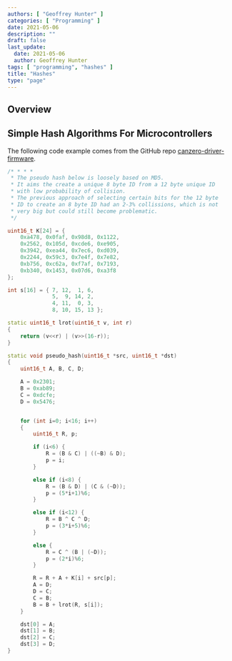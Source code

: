 ```yaml
---
authors: [ "Geoffrey Hunter" ]
categories: [ "Programming" ]
date: 2021-05-06
description: ""
draft: false
last_update:
  date: 2021-05-06
  author: Geoffrey Hunter
tags: [ "programming", "hashes" ]
title: "Hashes"
type: "page"
---
```



<WarningIsNotes />

## Overview

## Simple Hash Algorithms For Microcontrollers

The following code example comes from the GitHub repo [canzero-driver-firmware](https://github.com/omzlo/canzero-driver-firmware/).

```c++
/* * * * 
 * The pseudo hash below is loosely based on MD5.
 * It aims the create a unique 8 byte ID from a 12 byte unique ID
 * with low probability of collision.
 * The previous approach of selecting certain bits for the 12 byte
 * ID to create an 8 byte ID had an 2-3% collissions, which is not
 * very big but could still become problematic.
 */

uint16_t K[24] = {
    0xa478, 0x0faf, 0x98d8, 0x1122,
    0x2562, 0x105d, 0xcde6, 0xe905,
    0x3942, 0xea44, 0x7ec6, 0xd039,
    0x2244, 0x59c3, 0x7e4f, 0x7e82,
    0xb756, 0xc62a, 0xf7af, 0x7193,
    0xb340, 0x1453, 0x07d6, 0xa3f8
};

int s[16] = { 7, 12,  1, 6,
              5,  9, 14, 2,
              4, 11,  0, 3,
              8, 10, 15, 13 };

static uint16_t lrot(uint16_t v, int r)
{
    return (v<<r) | (v>>(16-r));
}

static void pseudo_hash(uint16_t *src, uint16_t *dst)
{
    uint16_t A, B, C, D;

    A = 0x2301;
    B = 0xab89;
    C = 0xdcfe;
    D = 0x5476;


    for (int i=0; i<16; i++)
    {
        uint16_t R, p;

        if (i<6) {
            R = (B & C) | ((~B) & D);
            p = i;
        }

        else if (i<8) {
            R = (B & D) | (C & (~D));
            p = (5*i+1)%6;
        }

        else if (i<12) {
            R = B ^ C ^ D;
            p = (3*i+5)%6;
        }

        else {
            R = C ^ (B | (~D));
            p = (2*i)%6;
        }

        R = R + A + K[i] + src[p];
        A = D;
        D = C;
        C = B;
        B = B + lrot(R, s[i]);
    }

    dst[0] = A;
    dst[1] = B;
    dst[2] = C;
    dst[3] = D;
}
```